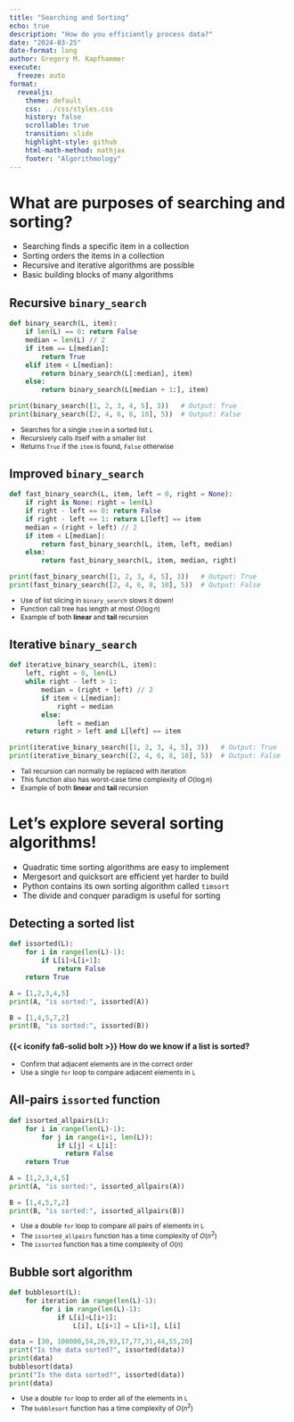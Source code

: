 ```yaml
---
title: "Searching and Sorting"
echo: true
description: "How do you efficiently process data?"
date: "2024-03-25"
date-format: long
author: Gregory M. Kapfhammer
execute:
  freeze: auto
format:
  revealjs:
    theme: default
    css: ../css/styles.css
    history: false
    scrollable: true
    transition: slide
    highlight-style: github
    html-math-method: mathjax
    footer: "Algorithmology"
---
```


# What are purposes of searching and sorting?

- Searching finds a specific item in a collection
- Sorting orders the items in a collection
- Recursive and iterative algorithms are possible
- Basic building blocks of many algorithms

## Recursive `binary_search`

```python
def binary_search(L, item):
    if len(L) == 0: return False
    median = len(L) // 2
    if item == L[median]:
        return True
    elif item < L[median]:
        return binary_search(L[:median], item)
    else:
        return binary_search(L[median + 1:], item)

print(binary_search([1, 2, 3, 4, 5], 3))   # Output: True
print(binary_search([2, 4, 6, 8, 10], 5))  # Output: False
```

::: {.fragment style="font-size: 0.85em; margin-top: -0.2em"}

- Searches for a single `item` in a sorted list `L`
- Recursively calls itself with a smaller list
- Returns `True` if the `item` is found, `False` otherwise

:::

## Improved `binary_search`

```python
def fast_binary_search(L, item, left = 0, right = None):
    if right is None: right = len(L)
    if right - left == 0: return False
    if right - left == 1: return L[left] == item
    median = (right + left) // 2
    if item < L[median]:
        return fast_binary_search(L, item, left, median)
    else:
        return fast_binary_search(L, item, median, right)

print(fast_binary_search([1, 2, 3, 4, 5], 3))   # Output: True
print(fast_binary_search([2, 4, 6, 8, 10], 5))  # Output: False
```

::: {.fragment style="font-size: 0.85em; margin-top: -0.2em"}

- Use of list slicing in `binary_search` slows it down!
- Function call tree has length at most $O(\log n)$
- Example of both **linear** and **tail** recursion

:::

## Iterative `binary_search`

```python
def iterative_binary_search(L, item):
    left, right = 0, len(L)
    while right - left > 1:
        median = (right + left) // 2
        if item < L[median]:
            right = median
        else:
            left = median
    return right > left and L[left] == item

print(iterative_binary_search([1, 2, 3, 4, 5], 3))   # Output: True
print(iterative_binary_search([2, 4, 6, 8, 10], 5))  # Output: False
```

::: {.fragment style="font-size: 0.85em; margin-top: -0.2em"}

- Tail recursion can normally be replaced with iteration
- This function also has worst-case time complexity of $O(\log n)$
- Example of both **linear** and **tail** recursion

:::

# Let's explore several sorting algorithms!

::: fragment

- Quadratic time sorting algorithms are easy to implement
- Mergesort and quicksort are efficient yet harder to build
- Python contains its own sorting algorithm called `timsort`
- The divide and conquer paradigm is useful for sorting

:::

## Detecting a sorted list

```python
def issorted(L):
    for i in range(len(L)-1):
        if L[i]>L[i+1]:
            return False
    return True

A = [1,2,3,4,5]
print(A, "is sorted:", issorted(A))

B = [1,4,5,7,2]
print(B, "is sorted:", issorted(B))
```

<p class="tightspacer"></p>

::: fragment

#### {{< iconify fa6-solid bolt >}} How do we know if a list is sorted?

:::

::: {.fragment style="font-size: 0.85em; margin-top: -0.2em"}

- Confirm that adjacent elements are in the correct order
- Use a single `for` loop to compare adjacent elements in `L`

:::

## All-pairs `issorted` function

```python
def issorted_allpairs(L):
    for i in range(len(L)-1):
        for j in range(i+1, len(L)):
            if L[j] < L[i]:
              return False
    return True

A = [1,2,3,4,5]
print(A, "is sorted:", issorted_allpairs(A))

B = [1,4,5,7,2]
print(B, "is sorted:", issorted_allpairs(B))
```

::: {.fragment style="font-size: 0.85em; margin-top: -0.2em"}

- Use a double `for` loop to compare all pairs of elements in `L`
- The `issorted_allpairs` function has a time complexity of $O(n^2)$
- The `issorted` function has a time complexity of $O(n)$

:::

## Bubble sort algorithm

```python
def bubblesort(L):
    for iteration in range(len(L)-1):
        for i in range(len(L)-1):
            if L[i]>L[i+1]:
                L[i], L[i+1] = L[i+1], L[i]

data = [30, 100000,54,26,93,17,77,31,44,55,20]
print("Is the data sorted?", issorted(data))
print(data)
bubblesort(data)
print("Is the data sorted?", issorted(data))
print(data)
```

::: {.fragment style="font-size: 0.85em; margin-top: -0.2em"}

- Use a double `for` loop to order all of the elements in `L`
- The `bubblesort` function has a time complexity of $O(n^2)$

:::
